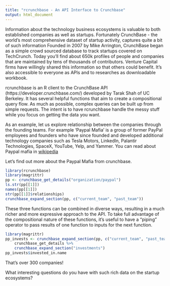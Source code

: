 ```yaml
---
title: "rcrunchbase - An API Interface to Crunchbase"
output: html_document
---
```


Information about the technology business ecosystems is valuable to both established companies as well as startups. Fortunately CrunchBase - the world’s most comprehensive dataset of startup activity,  captures quite a bit of such information 
Founded in 2007 by Mike Arrington, CrunchBase began as a simple crowd sourced database to track startups covered on TechCrunch.  Today you’ll find about 650k profiles of people and companies that are maintained by tens of thousands of contributors.
Venture Capital firms have willingly shared this information so that others could benefit. It's also accessible to everyone as APIs and to researches as downloadable workbook.  

rcrunchbase is an R client to the CrunchBase API (https://developer.crunchbase.com/) developed by Tarak Shah of UC Berkeley. It has several helpful functions that aim to create a compositional query flow. As much as possible, complex queries can be built up from simple requests. The intent is to have rcrunchbase  handle the messy stuff while you focus on getting the data you want.

As an example, let us explore relationship between the companies through the founding teams. For example 'Paypal Mafia' is a group of former PayPal employees and founders who have since founded and developed additional technology companies such as Tesla Motors, LinkedIn, Palantir Technologies, SpaceX, YouTube, Yelp, and Yammer. You can read about Paypal mafia in [wikipedia](http://en.wikipedia.org/wiki/PayPal_Mafia)

Let's find out more about the Paypal Mafia from crunchbase. 

```r
library(rcrunchbase)
library(magrittr)
pp <- crunchbase_get_details("organization/paypal")
ls.str(pp[[1]])
names(pp[[1]])
str(pp[[1]]$relationships)
crunchbase_expand_section(pp, c("current_team", "past_team"))
```

These three functions can be combined in diverse ways, resulting in a much richer and more expressive approach to the API. To take full advantage of the compositional nature of these functions, it’s useful to have a “piping” operator to pass results of one function to inputs for the next function. 

```r
library(magrittr)
pp_invests <- crunchbase_expand_section(pp, c("current_team", "past_team")) %>%
    crunchbase_get_details %>%
    crunchbase_expand_section("investments")
pp_invests$invested_in.name
```

That's over 300 companies!

What interesting questions do you have with such rich data on the startup ecosystems?
